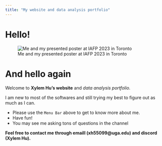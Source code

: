 ```yaml
---
title: "My website and data analysis portfolio"
---
```


# Hello!

![Me and my presented poster at IAFP 2023 in Toronto](IMG_3436.png)

# And hello again

Welcome to **Xylem Hu's website** and *data analysis portfolio.*

I am new to most of the softwares and still trying my best to figure out as much as I can.

-   Please use the `Menu Bar` above to get to know more about me.
-   Have fun!
-   You may see me asking tons of questions in the channel

**Feel free to contact me through emaill (xh55099\@uga.edu) and discord (Xylem Hu).**
